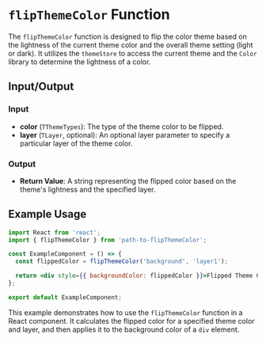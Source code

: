 # `flipThemeColor` Function

The `flipThemeColor` function is designed to flip the color theme based on the lightness of the current theme color and the overall theme setting (light or dark). It utilizes the `themeStore` to access the current theme and the `Color` library to determine the lightness of a color.

## Input/Output

### Input

- **color** (`TThemeTypes`): The type of the theme color to be flipped.
- **layer** (`TLayer`, optional): An optional layer parameter to specify a particular layer of the theme color.

### Output

- **Return Value**: A string representing the flipped color based on the theme's lightness and the specified layer.

## Example Usage

```jsx
import React from 'react';
import { flipThemeColor } from 'path-to-flipThemeColor';

const ExampleComponent = () => {
  const flippedColor = flipThemeColor('background', 'layer1');

  return <div style={{ backgroundColor: flippedColor }}>Flipped Theme Color</div>;
};

export default ExampleComponent;
```

This example demonstrates how to use the `flipThemeColor` function in a React component. It calculates the flipped color for a specified theme color and layer, and then applies it to the background color of a `div` element.
